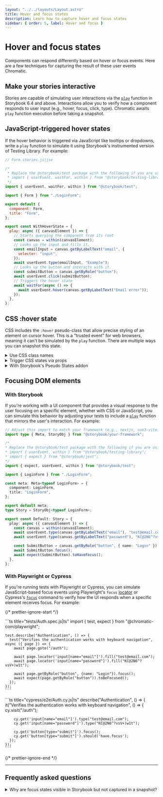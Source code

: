 ```yaml
---
layout: "../../layouts/Layout.astro"
title: Hover and focus states
description: Learn how to capture hover and focus states
sidebar: { order: 5, label: Hover and focus }
---
```





# Hover and focus states

Components can respond differently based on hover or focus events. Here are a few techniques for capturing the result of these user events Chromatic.

## Make your stories interactive

Stories are capable of simulating user interactions via the [`play`](https://storybook.js.org/docs/writing-stories/play-function) function in Storybook 6.4 and above. Interactions allow you to verify how a component responds to user input (e.g., hover, focus, click, type). Chromatic awaits `play` function execution before taking a snapshot.

## JavaScript-triggered hover states

If the hover behavior is triggered via JavaScript like tooltips or dropdowns, write a `play` function to simulate it using Storybook's instrumented version of Testing Library. For example:

```js
// Form.stories.js|jsx

/*
 * Replace the @storybook/test package with the following if you are using a version of Storybook earlier than 8.0:
 * import { userEvent, waitFor, within } from "@storybook/testing-library";
 */
import { userEvent, waitFor, within } from "@storybook/test";

import { Form } from "./LoginForm";

export default {
  component: Form,
  title: "Form",
};

export const WithHoverState = {
  play: async ({ canvasElement }) => {
    // Starts querying the component from its root
    const canvas = within(canvasElement);
    // Looks up the input and fills it.
    const emailInput = canvas.getByLabelText("email", {
      selector: "input",
    });
    await userEvent.type(emailInput, "Example");
    // Looks up the button and interacts with it.
    const submitButton = canvas.getByRole("button");
    await userEvent.click(submitButton);
    // Triggers the hover state
    await waitFor(async () => {
      await userEvent.hover(canvas.getByLabelText("Email error"));
    });
  },
};
```

## CSS :hover state

CSS includes the `:hover` pseudo-class that allow precise styling of an element on cursor hover. This is a "trusted event" for web browsers, meaning it can't be simulated by the `play` function. There are multiple ways you can snapshot this state.

<details>

  <summary>Use CSS class names</summary>

Add a CSS class name that mirrors the states you're trying to test (e.g., `hover`, `active`):

```css
/* Component styles */
MyComponent:hover,
MyComponent.hover {
  background: purple;
}

MyComponent:active,
MyComponent.active {
  background: green;
}
```

Then write a story that utilizes the class name:

```js
// MyComponent.stories.js|jsx

import { MyComponent } from "./MyComponent";

export default {
  component: MyComponent,
  title: "MyComponent",
};

export const HoverStatewithClass = {
  args: {
    ...HoverState.args,
    className: "hover",
  },
};

export const ActiveStatewithClass = {
  args: {
    ...ActiveState.args,
    className: "active",
  },
};
```

You can also extend this technique using a JS wrapper that [automates adding a class](https://github.com/Workday/canvas-kit/pull/377/files).

</details>

<details>

  <summary>Trigger CSS states via props</summary>

Although not recommended, you can test an element's states by creating a separate "pure" stateless component. Then use it to test the exact configurations you are after via props. For example:

```js
// MyComponent.js|jsx

export function MyComponent({ isHovered, isActive, label }) {
  return (
    <Button isHovered={isHovered} isActive={isActive}>
      {label}
    </Button>
  );
}

MyComponent.defaultProps = {
  isHovered: false,
  isActive: false,
  label: "Submit",
};
```

You can write the following story to trigger the props:

```js
// MyComponent.stories.js|jsx

import { MyComponent } from "./MyComponent";

export default {
  component: MyComponent,
  title: "MyComponent",
};

export const HoverState = {
  args: {
    isHovered: true,
    label: `I'm :hover`,
  },
};

export const ActiveState = {
  args: {
    isActive: true,
    label: `I'm :active`,
  },
};
```

</details>

<details>
<summary>With Storybook's Pseudo States addon</summary>

For atomic, functional components with CSS pseudo-classes (e.g., `hover`, `active`), try the [Storybook's Pseudo States addon](https://storybook.js.org/addons/storybook-addon-pseudo-states) to test pseudo states. For example:

```js
// Button.stories.js|jsx

import { Button } from "./Button";

export default {
  component: Button,
  title: "Button",
};

export const WithHoverState = {
  args: {
    size: "small",
    label: "Button",
  },
  parameters: {
    // Toggles the component hover state via parameter.
    pseudo: { hover: true },
  },
};
```

</details>



## Focusing DOM elements

### With Storybook

If you're working with a UI component that provides a visual response to the user focusing on a specific element, whether with CSS or JavaScript, you can simulate this behavior by adjusting your tests to include a [`play`](https://storybook.js.org/docs/writing-stories/play-function) function that mirrors the user's interaction. For example:

```ts title="src/components/Auth.stories.ts|tsx"
// Adjust this import to match your framework (e.g., nextjs, vue3-vite)
import type { Meta, StoryObj } from "@storybook/your-framework";

/*
* Replace the @storybook/test package with the following if you are using a version of Storybook earlier than 8.0:
* import { userEvent, within } from "@storybook/testing-library";
* import { expect } from "@storybook/jest";
*/
import { expect, userEvent, within } from "@storybook/test";

import { LoginForm } from "./LoginForm";

const meta: Meta<typeof LoginForm> = {
  component: LoginForm,
  title: "LoginForm",
};

export default meta;
type Story = StoryObj<typeof LoginForm>;

export const Default: Story = {
  play: async ({ canvasElement }) => {
    const canvas = within(canvasElement);
    await userEvent.type(canvas.getByLabelText("email"), "test@email.com");
    await userEvent.type(canvas.getByLabelText("password"), "KC@2N6^?vsV+)w1t");

    const SubmitButton = canvas.getByRole("button", { name: "Login" });
    await SubmitButton.focus();
    await expect(SubmitButton).toHaveFocus();
  },
};
```

### With Playwright or Cypress

If you're running tests with Playwright or Cypress, you can simulate JavaScript-based focus events using Playwright's `focus` [locator](https://playwright.dev/docs/next/api/class-locator#locator-focus) or Cypress's [`focus`](https://docs.cypress.io/api/commands/focus) command to verify how the UI responds when a specific element receives focus. For example:

{/* prettier-ignore-start */}

<IntegrationSnippets>
  <Fragment slot="playwright" visible="true">
    ```ts title="tests/Auth.spec.js|ts"
    import { test, expect } from "@chromatic-com/playwright";

    test.describe("Authentication", () => {
      test("Verifies the authentication works with keyboard navigation", async ({ page }) => {
        await page.goto("/auth");

        await page.locator('input[name="email"]').fill("test@email.com");
        await page.locator('input[name="password"]').fill("KC@2N6^?vsV+)w1t");

        await page.getByRole("button", {name: "Login"}).focus();
        await expect(page.getByRole("button")).toBeFocused();
      });
    });
    ```
  </Fragment>
  <Fragment slot="cypress" visible="true">
    ```ts title="cypress/e2e/Auth.cy.js|ts"
    describe("Authentication", () => {
      it("Verifies the authentication works with keyboard navigation", () => {
        cy.visit("/auth");

        cy.get('input[name="email"]').type("test@email.com");
        cy.get('input[name="password"]').type("KC@2N6^?vsV+)w1t");

        cy.get('button[type="submit"]').focus();
        cy.get('button[type="submit"]').should('have.focus');
      });
    });
    ```
  </Fragment>
</IntegrationSnippets>

{/* prettier-ignore-end */}

---

## Frequently asked questions

<details>
<summary>Why are focus states visible in Storybook but not captured in a snapshot?</summary>

By default, when Chromatic snapshots a Storybook story, it will trim the snapshot to the dimensions of the root node of the story. However, this behavior can lead to some inconsistencies, such as excluding outlined elements and other focus styles from the snapshot. 

To solve it, you can adjust your story and provide a [decorator](https://storybook.js.org/docs/writing-stories/decorators#component-decorators) introducing some padding to the story enabling it to be snapshotted correctly.

```ts title="src/components/Login.stories.ts|tsx"
// Adjust this import to match your framework (e.g., nextjs, vue3-vite)
import type { Meta, StoryObj } from "@storybook/your-framework";

import { LoginForm } from "./LoginForm";

const meta: Meta<typeof LoginForm> = {
  component: LoginForm,
  title: "LoginForm",
  decorators: [
    (Story) => (
      <div style={{ padding: "1em" }}>
        <Story />
      </div>
    ),
  ],
};

export default meta;
```
</details>



